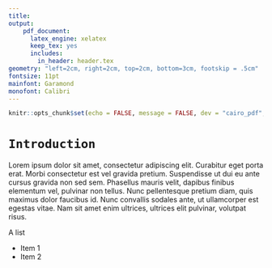 ```yaml
---
title:
output:
    pdf_document:
      latex_engine: xelatex
      keep_tex: yes
      includes:
        in_header: header.tex
geometry: "left=2cm, right=2cm, top=2cm, bottom=3cm, footskip = .5cm"
fontsize: 11pt
mainfont: Garamond
monofont: Calibri
---
```


```r
knitr::opts_chunk$set(echo = FALSE, message = FALSE, dev = "cairo_pdf", fig.width = 8)
```

# `Introduction`
Lorem ipsum dolor sit amet, consectetur adipiscing elit. Curabitur eget porta erat. Morbi consectetur est vel gravida pretium. Suspendisse ut dui eu ante cursus gravida non sed sem. Phasellus mauris velit, dapibus finibus elementum vel, pulvinar non tellus. Nunc pellentesque pretium diam, quis maximus dolor faucibus id. Nunc convallis sodales ante, ut ullamcorper est egestas vitae. Nam sit amet enim ultrices, ultrices elit pulvinar, volutpat risus.

A list

- Item 1
- Item 2

